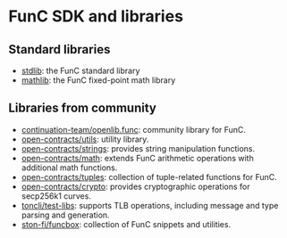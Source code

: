 
# FunC SDK and libraries  

## Standard libraries

 - [stdlib](https://github.com/ton-blockchain/ton/blob/master/crypto/smartcont/stdlib.fc/): the FunC standard library 
 - [mathlib](https://github.com/ton-blockchain/ton/blob/master/crypto/smartcont/mathlib.fc/): the FunC fixed-point math library
 
## Libraries from community

 - [continuation-team/openlib.func](https://github.com/continuation-team/openlib.func/): community library for FunC.
  - [open-contracts/utils](https://github.com/TonoxDeFi/open-contracts/tree/main/contracts/utils/): utility library.
  - [open-contracts/strings](https://github.com/TonoxDeFi/open-contracts/tree/main/contracts/strings/): provides string manipulation functions.
  - [open-contracts/math](https://github.com/TonoxDeFi/open-contracts/tree/main/contracts/math/): extends FunC arithmetic operations with additional math functions.
  - [open-contracts/tuples](https://github.com/TonoxDeFi/open-contracts/tree/main/contracts/tuples/): collection of tuple-related functions for FunC.
  - [open-contracts/crypto](https://github.com/TonoxDeFi/open-contracts/tree/main/contracts/crypto/): provides cryptographic operations for secp256k1 curves.
  - [toncli/test-libs](https://github.com/disintar/toncli/tree/master/src/toncli/lib/test-libs/): supports TLB operations, including message and type parsing and generation.
  - [ston-fi/funcbox](https://github.com/ston-fi/funcbox/): collection of FunC snippets and utilities.

<Feedback />
